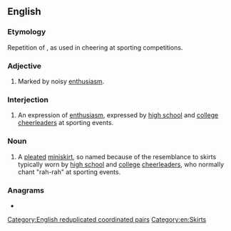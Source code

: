 ==English==

===Etymology===
Repetition of {{m|en|rah}}, as used in cheering at sporting competitions.

===Adjective===
{{en-adj}}

# Marked by noisy [[enthusiasm]].

===Interjection===
{{en-interj}}

# An expression of [[enthusiasm]], expressed by [[high school]] and [[college]] [[cheerleader]]s at sporting events.

===Noun===
{{en-noun}}

# A [[pleat|pleated]] [[miniskirt]], so named because of the resemblance to skirts typically worn by [[high school]] and [[college]] [[cheerleader]]s, who normally chant "rah-rah" at sporting events.

===Anagrams===
* {{anagrams|en|a=aahhrr|Harrah}}

[[Category:English reduplicated coordinated pairs]]
[[Category:en:Skirts]]